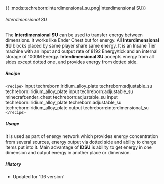 {{ :mods:techreborn:interdimensional_su.png|Interdimensional
SU}}

###### Interdimensional SU

The **Interdimensional SU** can be used to transfer energy between
dimensions. It works like Ender Chest but for energy. All
**Interdimensional SU** blocks placed by same player share same
energy. It is an Insane Tier machine with an input and output rate of
8192 Energy/tick and an internal storage of 1000M Energy.
**Interdimensional SU** accepts energy from all sides except dotted
one, and provides energy from dotted side.

##### Recipe

`<recipe>` input techreborn:iridium_alloy_plate
techreborn:adjustable_su techreborn:iridium_alloy_plate input
techreborn:adjustable_su minecraft:ender_chest techreborn:adjustable_su
input techreborn:iridium_alloy_plate techreborn:adjustable_su
techreborn:iridium_alloy_plate output techreborn:interdimensional_su
`</recipe>`

##### Usage

It is used as part of energy network which provides energy concentration
from several sources, energy output via dotted side and ability to
charge items put into it. Main advantage of **IDSU** is ability to
get energy in one dimension and output energy in another place or
dimension.

##### History

* Updated for 1.16 version`
